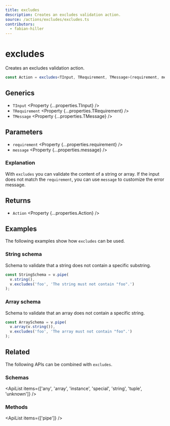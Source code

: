 ```yaml
---
title: excludes
description: Creates an excludes validation action.
source: /actions/excludes/excludes.ts
contributors:
  - fabian-hiller
---
```



# excludes

Creates an excludes validation action.

```ts
const Action = excludes<TInput, TRequirement, TMessage>(requirement, message);
```

## Generics

- `TInput` <Property {...properties.TInput} />
- `TRequirement` <Property {...properties.TRequirement} />
- `TMessage` <Property {...properties.TMessage} />

## Parameters

- `requirement` <Property {...properties.requirement} />
- `message` <Property {...properties.message} />

### Explanation

With `excludes` you can validate the content of a string or array. If the input does not match the `requirement`, you can use `message` to customize the error message.

## Returns

- `Action` <Property {...properties.Action} />

## Examples

The following examples show how `excludes` can be used.

### String schema

Schema to validate that a string does not contain a specific substring.

```ts
const StringSchema = v.pipe(
  v.string(),
  v.excludes('foo', 'The string must not contain "foo".')
);
```

### Array schema

Schema to validate that an array does not contain a specific string.

```ts
const ArraySchema = v.pipe(
  v.array(v.string()),
  v.excludes('foo', 'The array must not contain "foo".')
);
```

## Related

The following APIs can be combined with `excludes`.

### Schemas

<ApiList
  items={['any', 'array', 'instance', 'special', 'string', 'tuple', 'unknown']}
/>

### Methods

<ApiList items={['pipe']} />
